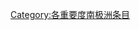 {{Articles by Importance|topic=南极洲|project=南极洲|format=toc}}
{{Wikipedia category}}
{{emptycat}}

[[Category:各重要度南极洲条目|Category:各重要度南极洲条目]]